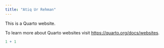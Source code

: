 ```yaml
---
title: "Atiq Ur Rehman"
---
```


This is a Quarto website.

To learn more about Quarto websites visit <https://quarto.org/docs/websites>.

```r
1 + 1
```
